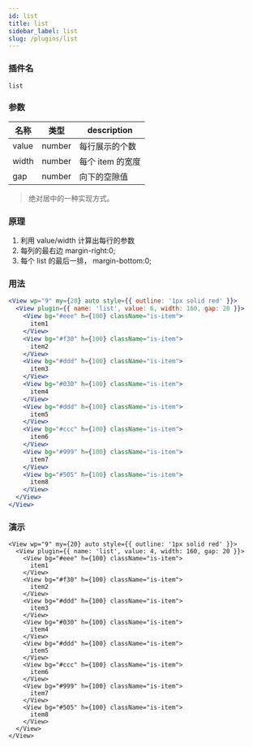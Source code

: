 ```yaml
---
id: list
title: list
sidebar_label: list
slug: /plugins/list
---
```


### 插件名

```config
list
```

### 参数

<!-- width, gap, value -->

| 名称  | 类型   | description      |
| ----- | ------ | ---------------- |
| value | number | 每行展示的个数   |
| width | number | 每个 item 的宽度 |
| gap   | number | 向下的空隙值     |

> 绝对居中的一种实现方式。

### 原理

1. 利用 value/width 计算出每行的参数
2. 每列的最右边 margin-right:0;
3. 每个 list 的最后一排， margin-bottom:0; 

### 用法

```jsx
<View wp="9" my={20} auto style={{ outline: '1px solid red' }}>
  <View plugin={{ name: 'list', value: 6, width: 160, gap: 20 }}>
    <View bg="#eee" h={100} className="is-item">
      item1
    </View>
    <View bg="#f30" h={100} className="is-item">
      item2
    </View>
    <View bg="#ddd" h={100} className="is-item">
      item3
    </View>
    <View bg="#030" h={100} className="is-item">
      item4
    </View>
    <View bg="#ddd" h={100} className="is-item">
      item5
    </View>
    <View bg="#ccc" h={100} className="is-item">
      item6
    </View>
    <View bg="#999" h={100} className="is-item">
      item7
    </View>
    <View bg="#505" h={100} className="is-item">
      item8
    </View>
  </View>
</View>
```

### 演示

```tsx live
<View wp="9" my={20} auto style={{ outline: '1px solid red' }}>
  <View plugin={{ name: 'list', value: 4, width: 160, gap: 20 }}>
    <View bg="#eee" h={100} className="is-item">
      item1
    </View>
    <View bg="#f30" h={100} className="is-item">
      item2
    </View>
    <View bg="#ddd" h={100} className="is-item">
      item3
    </View>
    <View bg="#030" h={100} className="is-item">
      item4
    </View>
    <View bg="#ddd" h={100} className="is-item">
      item5
    </View>
    <View bg="#ccc" h={100} className="is-item">
      item6
    </View>
    <View bg="#999" h={100} className="is-item">
      item7
    </View>
    <View bg="#505" h={100} className="is-item">
      item8
    </View>
  </View>
</View>
```
